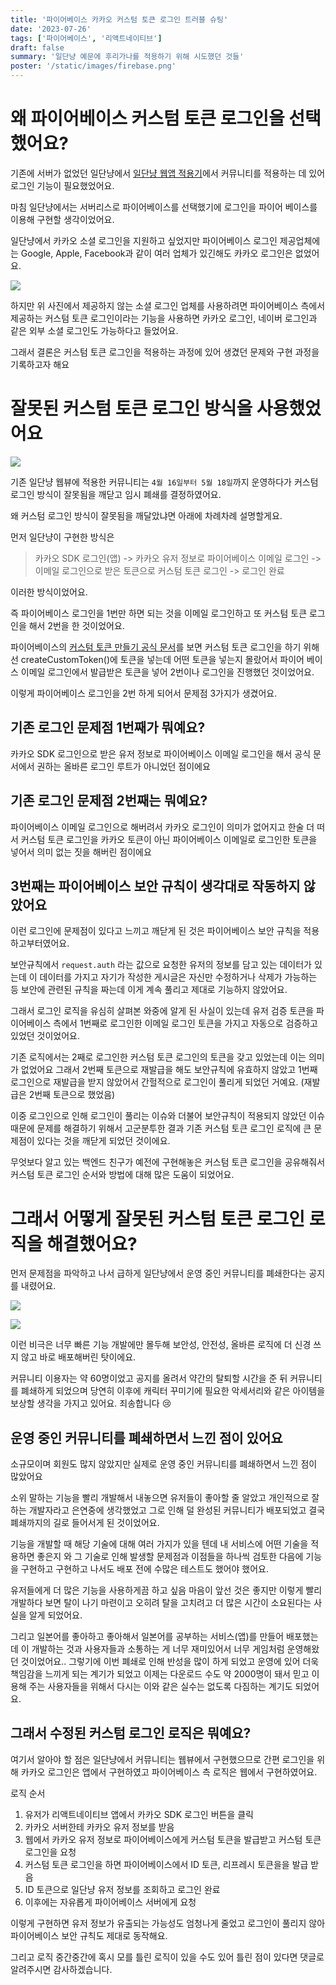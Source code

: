```yaml
---
title: '파이어베이스 카카오 커스텀 토큰 로그인 트러블 슈팅'
date: '2023-07-26'
tags: ['파이어베이스', '리액트네이티브']
draft: false
summary: '일단냥 예문에 후리가나를 적용하기 위해 시도했던 것들'
poster: '/static/images/firebase.png'
---
```


# 왜 파이어베이스 커스텀 토큰 로그인을 선택했어요?

기존에 서버가 없었던 일단냥에서 [일단냥 웹앱 적용기](https://velog.io/@psb7391/%EC%9D%BC%EB%8B%A8%EB%83%A5%EC%97%90%EC%84%9C-ReactNative%EC%99%80-Next.js%EB%A5%BC-%EC%9D%B4%EC%9A%A9%ED%95%9C-%ED%95%98%EC%9D%B4%EB%B8%8C%EB%A6%AC%EB%93%9C%EC%95%B1-%EC%A0%81%EC%9A%A9%EA%B8%B0-Firebase)에서 커뮤니티를 적용하는 데 있어 로그인 기능이 필요했었어요.

마침 일단냥에서는 서버리스로 파이어베이스를 선택했기에 로그인을 파이어 베이스를 이용해 구현할 생각이었어요.

일단냥에서 카카오 소셜 로그인을 지원하고 싶었지만 파이어베이스 로그인 제공업체에는 Google, Apple, Facebook과 같이 여러 업체가 있긴해도 카카오 로그인은 없었어요.

![](https://velog.velcdn.com/images/psb7391/post/ba6ad576-199c-4b3e-9535-ca21dcde2e55/image.png)

하지만 위 사진에서 제공하지 않는 소셜 로그인 업체를 사용하려면 파이어베이스 측에서 제공하는 커스텀 토큰 로그인이라는 기능을 사용하면 카카오 로그인, 네이버 로그인과 같은 외부 소셜 로그인도 가능하다고 들었어요.

그래서 결론은 커스텀 토큰 로그인을 적용하는 과정에 있어 생겼던 문제와 구현 과정을 기록하고자 해요

# 잘못된 커스텀 토큰 로그인 방식을 사용했었어요

![](https://velog.velcdn.com/images/psb7391/post/40f708dd-9ff2-44a9-962c-42d888b6cf95/image.png)

기존 일단냥 웹뷰에 적용한 커뮤니티는 `4월 16일부터 5월 18일`까지 운영하다가 커스텀 로그인 방식이 잘못됨을 깨닫고 임시 폐쇄를 결정하였어요.

왜 커스텀 로그인 방식이 잘못됨을 깨달았냐면 아래에 차례차례 설명할게요.

먼저 일단냥이 구현한 방식은

> 카카오 SDK 로그인(앱) -> 카카오 유저 정보로 파이어베이스 이메일 로그인 -> 이메일 로그인으로 받은 토큰으로 커스텀 토큰 로그인 -> 로그인 완료

이러한 방식이었어요.

즉 파이어베이스 로그인을 1번만 하면 되는 것을 이메일 로그인하고 또 커스텀 토큰 로그인을 해서 2번을 한 것이었어요.

파이어베이스의 [커스텀 토큰 만들기 공식 문서](https://firebase.google.com/docs/auth/admin/create-custom-tokens?hl=ko)를 보면 커스텀 토큰 로그인을 하기 위해선 createCustomToken()에 토큰을 넣는데 어떤 토큰을 넣는지 몰랐어서 파이어 베이스 이메일 로그인에서 발급받은 토큰을 넣어 2번이나 로그인을 진행했던 것이었어요.

이렇게 파이어베이스 로그인을 2번 하게 되어서 문제점 3가지가 생겼어요.

## 기존 로그인 문제점 1번째가 뭐예요?

카카오 SDK 로그인으로 받은 유저 정보로 파이어베이스 이메일 로그인을 해서 공식 문서에서 권하는 올바른 로그인 루트가 아니었던 점이에요

## 기존 로그인 문제점 2번째는 뭐예요?

파이어베이스 이메일 로그인으로 해버려서 카카오 로그인이 의미가 없어지고 한술 더 떠서 커스텀 토큰 로그인을 카카오 토큰이 아닌 파이어베이스 이메일로 로그인한 토큰을 넣어서 의미 없는 짓을 해버린 점이에요

## 3번째는 파이어베이스 보안 규칙이 생각대로 작동하지 않았어요

이런 로그인에 문제점이 있다고 느끼고 깨닫게 된 것은 파이어베이스 보안 규칙을 적용하고부터였어요.

보안규칙에서 `request.auth` 라는 값으로 요청한 유저의 정보를 담고 있는 데이터가 있는데 이 데이터를 가지고 자기가 작성한 게시글은 자신만 수정하거나 삭제가 가능하는 등 보안에 관련된 규칙을 짜는데 이게 계속 풀리고 제대로 기능하지 않았어요.

그래서 로그인 로직을 유심히 살펴본 와중에 알게 된 사실이 있는데 유저 검증 토큰을 파이어베이스 측에서 1번째로 로그인한 이메일 로그인 토큰을 가지고 자동으로 검증하고 있었던 것이었어요.

기존 로직에서는 2째로 로그인한 커스텀 토큰 로그인의 토큰을 갖고 있었는데 이는 의미가 없었어요 그래서 2번째 토큰으로 재발급을 해도 보안규칙에 유효하지 않았고 1번째 로그인으로 재발급을 받지 않았어서 간헐적으로 로그인이 풀리게 되었던 거예요. (재발급은 2번째 토큰으로 했었음)

이중 로그인으로 인해 로그인이 풀리는 이슈와 더불어 보안규칙이 적용되지 않았던 이슈 때문에 문제를 해결하기 위해서 고군분투한 결과 기존 커스텀 토큰 로그인 로직에 큰 문제점이 있다는 것을 깨닫게 되었던 것이에요.

무엇보다 알고 있는 백엔드 친구가 예전에 구현해놓은 커스텀 토큰 로그인을 공유해줘서 커스텀 토큰 로그인 순서와 방법에 대해 많은 도움이 되었어요.

# 그래서 어떻게 잘못된 커스텀 토큰 로그인 로직을 해결했어요?

먼저 문제점을 파악하고 나서 급하게 일단냥에서 운영 중인 커뮤니티를 폐쇄한다는 공지를 내렸어요.

![](https://velog.velcdn.com/images/psb7391/post/ea1bdac9-4cdf-4731-9401-be94f4a8f2a5/image.png)

![](https://velog.velcdn.com/images/psb7391/post/35d1c22f-2a8d-4348-9d7e-c10c49abbdf9/image.png)

이런 비극은 너무 빠른 기능 개발에만 몰두해 보안성, 안전성, 올바른 로직에 더 신경 쓰지 않고 바로 배포해버린 탓이에요.

커뮤니티 이용자는 약 60명이었고 공지를 올려서 약간의 탈퇴할 시간을 준 뒤 커뮤니티를 폐쇄하게 되었으며 당연히 이후에 캐릭터 꾸미기에 필요한 악세서리와 같은 아이템을 보상할 생각을 가지고 있어요. 죄송합니다 😢

## 운영 중인 커뮤니티를 폐쇄하면서 느낀 점이 있어요

소규모이며 회원도 많지 않았지만 실제로 운영 중인 커뮤니티를 폐쇄하면서 느낀 점이 많았어요

소위 말하는 기능을 빨리 개발해서 내놓으면 유저들이 좋아할 줄 알았고 개인적으로 잘하는 개발자라고 은연중에 생각했었고 그로 인해 덜 완성된 커뮤니티가 배포되었고 결국 폐쇄까지의 길로 들어서게 된 것이었어요.

기능을 개발할 때 해당 기술에 대해 여러 가지가 있을 텐데 내 서비스에 어떤 기술을 적용하면 좋은지 와 그 기술로 인해 발생할 문제점과 이점들을 하나씩 검토한 다음에 기능을 구현하고 구현하고 나서도 배포 전에 수많은 테스트도 했어야 했어요.

유저들에게 더 많은 기능을 사용하게끔 하고 싶음 마음이 앞선 것은 좋지만 이렇게 빨리 개발하다 보면 탈이 나기 마련이고 오히려 탈을 고치려고 더 많은 시간이 소요된다는 사실을 알게 되었어요.

그리고 일본어를 좋아하고 좋아해서 일본어를 공부하는 서비스(앱)를 만들어 배포했는데 이 개발하는 것과 사용자들과 소통하는 게 너무 재미있어서 너무 게임처럼 운영해왔던 것이었어요.. 그렇기에 이번 폐쇄로 인해 반성을 많이 하게 되었고 운영에 있어 더욱 책임감을 느끼게 되는 계기가 되었고 이제는 다운로드 수도 약 2000명이 돼서 믿고 이용해 주는 사용자들을 위해서 다시는 이와 같은 실수는 없도록 다짐하는 계기도 되었어요.

## 그래서 수정된 커스텀 로그인 로직은 뭐예요?

여기서 알아야 할 점은 일단냥에서 커뮤니티는 웹뷰에서 구현했으므로 간편 로그인을 위해 카카오 로그인은 앱에서 구현하였고 파이어베이스 측 로직은 웹에서 구현하였어요.

로직 순서

1. 유저가 리액트네이티브 앱에서 카카오 SDK 로그인 버튼을 클릭
2. 카카오 서버한테 카카오 유저 정보를 받음
3. 웹에서 카카오 유저 정보로 파이어베이스에게 커스텀 토큰을 발급받고 커스텀 토큰 로그인을 요청
4. 커스텀 토큰 로그인을 하면 파이어베이스에서 ID 토큰, 리프레시 토큰을을 발급 받음
5. ID 토큰으로 일단냥 유저 정보를 조회하고 로그인 완료
6. 이후에는 자유롭게 파이어베이스 서버에게 요청

이렇게 구현하면 유저 정보가 유출되는 가능성도 엄청나게 줄었고 로그인이 풀리지 않아 파이어베이스 보안 규칙도 제대로 동작해요.

그리고 로직 중간중간에 혹시 모를 틀린 로직이 있을 수도 있어 틀린 점이 있다면 댓글로 알려주시면 감사하겠습니다.
